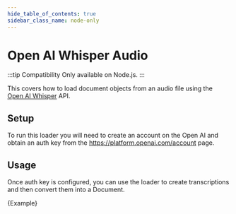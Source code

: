 ```yaml
---
hide_table_of_contents: true
sidebar_class_name: node-only
---
```


# Open AI Whisper Audio

:::tip Compatibility
Only available on Node.js.
:::

This covers how to load document objects from an audio file using the [Open AI Whisper](https://platform.openai.com/docs/guides/speech-to-text) API.

## Setup

To run this loader you will need to create an account on the Open AI and obtain an auth key from the https://platform.openai.com/account page.

## Usage

Once auth key is configured, you can use the loader to create transcriptions and then convert them into a Document.


<CodeBlock language="typescript">{Example}</CodeBlock>
